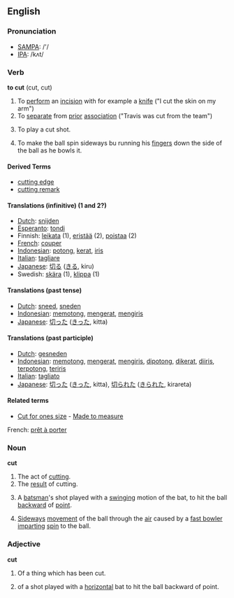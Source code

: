 {{rfc}}
==English==
===Pronunciation===
*[[w:SAMPA|SAMPA]]: /'/
*[[w:IPA|IPA]]: /kʌt/

===Verb===

'''to cut''' (cut, cut)

# To [[perform]] an [[incision]] with for example a [[knife]] ("I cut the skin on my arm")
# To [[separate]] from [[prior]] [[association]] ("Travis was cut from the team")
# {{Cricket}} To play a cut shot.
# {{cricket}} To make the ball spin sideways bu running his [[finger]]s down the side of the ball as he bowls it.

====Derived Terms====
*[[cutting edge]]
*[[cutting remark]]

====Translations (infinitive) (1 and 2?)====
*[[Dutch]]: [[snijden]]
*[[Esperanto]]: [[tondi]]
*Finnish: [[leikata]] (1), [[eristää]] (2), [[poistaa]] (2)
*[[French]]: [[couper]]
*[[Indonesian]]: [[potong]], [[kerat]], [[iris]]
*[[Italian]]: [[tagliare]]
*[[Japanese]]: [[切る]] ([[きる]], kiru)
*Swedish: [[skära]] (1), [[klippa]] (1)

====Translations (past tense)====
*[[Dutch]]: [[sneed]], [[sneden]]
*[[Indonesian]]: [[potong|memotong]], [[kerat|mengerat]], [[iris|mengiris]]
*[[Japanese]]: [[切った]] ([[きった]], kitta)

====Translations (past participle)====
*[[Dutch]]: [[gesneden]]
*[[Indonesian]]: [[potong|memotong]], [[kerat|mengerat]], [[iris|mengiris]], [[potong|dipotong]], [[kerat|dikerat]], [[iris|diiris]], [[potong|terpotong]], [[iris|teriris]]
*[[Italian]]: [[tagliato]]
*[[Japanese]]: [[切った]] ([[きった]], kitta), [[切られた]] ([[きられた]], kirareta)

====Related terms====

*[[Cut for ones size]] - [[Made to measure]]

French: [[prêt à porter]]

===Noun===
'''cut'''
# The act of [[cutting]].
# The [[result]] of cutting.
# {{Cricket}} A [[batsman]]'s shot played with a [[swing]]ing motion of the bat, to hit the ball [[backward]] of [[point]].
# {{Cricket}} [[Sideways]] [[movement]] of the ball through the [[air]] caused by a [[fast bowler]] [[impart]]ing [[spin]] to the ball.

===Adjective===
'''cut'''
# Of a thing which has been cut.
# {{Cricket}} of a shot played with a [[horizontal]] bat to hit the ball backward of point.